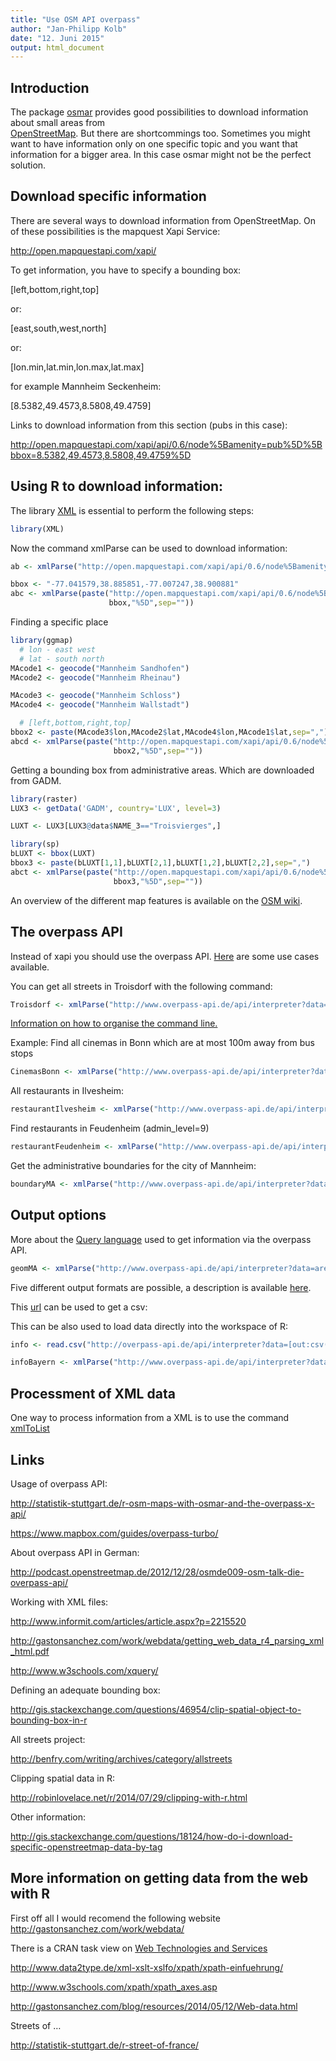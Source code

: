 ```yaml
---
title: "Use OSM API overpass"
author: "Jan-Philipp Kolb"
date: "12. Juni 2015"
output: html_document
---
```


## Introduction

The package [osmar](http://cran.r-project.org/web/packages/osmar/index.html) provides good possibilities to download information about small areas from  
[OpenStreetMap](http://www.openstreetmap.org/). But there are shortcommings too. Sometimes you might want to have information only on one specific topic and you want that information for a bigger area. In this case osmar might not be the perfect solution.  

## Download specific information

There are several ways to download information from OpenStreetMap. On of these possibilities is the mapquest Xapi Service:

<http://open.mapquestapi.com/xapi/>

To get information, you have to specify a bounding box:

[left,bottom,right,top]

or:

[east,south,west,north]

or:

[lon.min,lat.min,lon.max,lat.max]


for example Mannheim Seckenheim:

[8.5382,49.4573,8.5808,49.4759]

Links to download information from this section (pubs in this case):

<http://open.mapquestapi.com/xapi/api/0.6/node%5Bamenity=pub%5D%5Bbbox=8.5382,49.4573,8.5808,49.4759%5D>

## Using R to download information:

The library [XML](http://cran.r-project.org/web/packages/XML/index.html) is essential to perform the following steps:

```r
library(XML)
```


Now the command xmlParse can be used to download information:

```r
ab <- xmlParse("http://open.mapquestapi.com/xapi/api/0.6/node%5Bamenity=pub%5D%5Bbbox=-77.041579,38.885851,-77.007247,38.900881%5D")

bbox <- "-77.041579,38.885851,-77.007247,38.900881"
abc <- xmlParse(paste("http://open.mapquestapi.com/xapi/api/0.6/node%5Bamenity=pub%5D%5Bbbox=",
                      bbox,"%5D",sep=""))
```

Finding a specific place

```r
library(ggmap)
  # lon - east west
  # lat - south north
MAcode1 <- geocode("Mannheim Sandhofen")
MAcode2 <- geocode("Mannheim Rheinau")

MAcode3 <- geocode("Mannheim Schloss")
MAcode4 <- geocode("Mannheim Wallstadt")

  # [left,bottom,right,top]
bbox2 <- paste(MAcode3$lon,MAcode2$lat,MAcode4$lon,MAcode1$lat,sep=",")
abcd <- xmlParse(paste("http://open.mapquestapi.com/xapi/api/0.6/node%5Bamenity=pub%5D%5Bbbox=",
                       bbox2,"%5D",sep=""))
```

Getting a bounding box from administrative areas. Which are downloaded from GADM. 

```r
library(raster)
LUX3 <- getData('GADM', country='LUX', level=3)

LUXT <- LUX3[LUX3@data$NAME_3=="Troisvierges",]
```

```r
library(sp)
bLUXT <- bbox(LUXT)
bbox3 <- paste(bLUXT[1,1],bLUXT[2,1],bLUXT[1,2],bLUXT[2,2],sep=",")
abct <- xmlParse(paste("http://open.mapquestapi.com/xapi/api/0.6/node%5Bamenity=pub%5D%5Bbbox=",
                       bbox3,"%5D",sep=""))
```


An overview of the different map features is available on the [OSM wiki](http://wiki.openstreetmap.org/wiki/Map_Features).

## The overpass API

Instead of xapi you should use the overpass API. [Here](http://wiki.openstreetmap.org/wiki/DE:Overpass_API/Beispielsammlung#Stra.C3.9Fenliste) are some use cases available.

You can get all streets in Troisdorf with the following command:

```r
Troisdorf <- xmlParse("http://www.overpass-api.de/api/interpreter?data=area[name=\"Troisdorf\"];way(area)[highway][name];out;")
```

[Information on how to organise the command line.](http://overpass-api.de/command_line.html)


Example: Find all cinemas in Bonn which are at most 100m away from bus stops 

```r
CinemasBonn <- xmlParse("http://www.overpass-api.de/api/interpreter?data=area[name=\"Bonn\"];node(area)[highway=bus_stop];node(around:100)[amenity=cinema];out;")
```

All restaurants in Ilvesheim:
```r
restaurantIlvesheim <- xmlParse("http://www.overpass-api.de/api/interpreter?data=area[name=\"Ilvesheim\"];node(area)[amenity=restaurant];out;")
```

Find restaurants in Feudenheim (admin_level=9)

```r
restaurantFeudenheim <- xmlParse("http://www.overpass-api.de/api/interpreter?data=area[name=\"Feudenheim\"];node(area)[amenity=restaurant];out;")
```

Get the administrative boundaries for the city of Mannheim:

```r
boundaryMA <- xmlParse("http://www.overpass-api.de/api/interpreter?data=area[name=\"Mannheim\"];way(area)[boundary=administrative];out;")
```


## Output options

More about the [Query language](http://wiki.openstreetmap.org/wiki/Overpass_API/Overpass_QL) used to get information via the overpass API.


```r
geomMA <- xmlParse("http://www.overpass-api.de/api/interpreter?data=area[name=\"Mannheim\"];way(area)[boundary=administrative];out geom;")
```

Five different output formats are possible, a description is available [here](http://overpass-api.de/output_formats.html).

This [url](http://overpass-api.de/api/interpreter?data=[out:csv(::"type",::"id")];area[name="Feudenheim"];node(area)[amenity=restaurant];out;) can be used to get a csv:


This can be also used to load data directly into the workspace of R:

```r
info <- read.csv("http://overpass-api.de/api/interpreter?data=[out:csv(::\"type\",::\"id\")];area[name=\"Feudenheim\"];node(area)[amenity=restaurant];out;")
```


```r
infoBayern <- xmlParse("http://www.overpass-api.de/api/interpreter?data=area[name=\"Bayern\"];way(area)[amenity=charging_station];out;")
```


## Processment of XML data

One way to process information from a XML is to use the command [xmlToList](http://www.inside-r.org/packages/cran/XML/docs/xmlToList)

## Links

Usage of overpass API:

<http://statistik-stuttgart.de/r-osm-maps-with-osmar-and-the-overpass-x-api/>

<https://www.mapbox.com/guides/overpass-turbo/>

About overpass API in German:

<http://podcast.openstreetmap.de/2012/12/28/osmde009-osm-talk-die-overpass-api/>

Working with XML files:

<http://www.informit.com/articles/article.aspx?p=2215520>

<http://gastonsanchez.com/work/webdata/getting_web_data_r4_parsing_xml_html.pdf>


<http://www.w3schools.com/xquery/>

Defining an adequate bounding box:

<http://gis.stackexchange.com/questions/46954/clip-spatial-object-to-bounding-box-in-r>


All streets project:

<http://benfry.com/writing/archives/category/allstreets>



Clipping spatial data in R:

<http://robinlovelace.net/r/2014/07/29/clipping-with-r.html>

Other information:

<http://gis.stackexchange.com/questions/18124/how-do-i-download-specific-openstreetmap-data-by-tag>

## More information on getting data from the web with R

First off all I would recomend the following website <http://gastonsanchez.com/work/webdata/>

There is a CRAN task view on [Web Technologies and Services](http://cran.r-project.org/web/views/WebTechnologies.html)



<http://www.data2type.de/xml-xslt-xslfo/xpath/xpath-einfuehrung/>  

<http://www.w3schools.com/xpath/xpath_axes.asp>

<http://gastonsanchez.com/blog/resources/2014/05/12/Web-data.html>



Streets of ...

<http://statistik-stuttgart.de/r-street-of-france/>